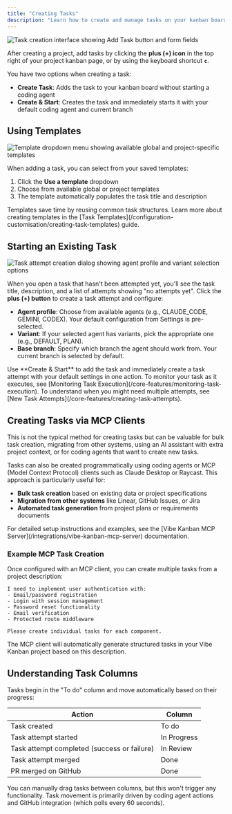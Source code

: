 ```yaml
---
title: "Creating Tasks"
description: "Learn how to create and manage tasks on your kanban board, including using templates, starting coding agents, and understanding task states"
---
```


<Frame>
<img src="/images/screenshot-create-task.png" alt="Task creation interface showing Add Task button and form fields" />
</Frame>

After creating a project, add tasks by clicking the **plus (+) icon** in the top right of your project kanban page, or by using the keyboard shortcut **`c`**.

You have two options when creating a task:

- **Create Task**: Adds the task to your kanban board without starting a coding agent
- **Create & Start**: Creates the task and immediately starts it with your default coding agent and current branch

## Using Templates

<Frame>
<img src="/images/screenshot-create-task-template-dropdown.png" alt="Template dropdown menu showing available global and project-specific templates" />
</Frame>

When adding a task, you can select from your saved templates:

1. Click the **Use a template** dropdown
2. Choose from available global or project templates
3. The template automatically populates the task title and description

<Note>
Templates save time by reusing common task structures. Learn more about creating templates in the [Task Templates](/configuration-customisation/creating-task-templates) guide.
</Note>

## Starting an Existing Task

<Frame>
<img src="/images/vk-new-task-attempt.png" alt="Task attempt creation dialog showing agent profile and variant selection options" />
</Frame>

When you open a task that hasn't been attempted yet, you'll see the task title, description, and a list of attempts showing "no attempts yet". Click the **plus (+) button** to create a task attempt and configure:

- **Agent profile**: Choose from available agents (e.g., CLAUDE_CODE, GEMINI, CODEX). Your default configuration from Settings is pre-selected.
- **Variant**: If your selected agent has variants, pick the appropriate one (e.g., DEFAULT, PLAN).
- **Base branch**: Specify which branch the agent should work from. Your current branch is selected by default.

<Tip>
Use **Create & Start** to add the task and immediately create a task attempt with your default settings in one action.
</Tip>

<Note>
To monitor your task as it executes, see [Monitoring Task Execution](/core-features/monitoring-task-execution). To understand when you might need multiple attempts, see [New Task Attempts](/core-features/creating-task-attempts).
</Note>

## Creating Tasks via MCP Clients

<Warning>
This is not the typical method for creating tasks but can be valuable for bulk task creation, migrating from other systems, using an AI assistant with extra project context, or for coding agents that want to create new tasks.
</Warning>

Tasks can also be created programmatically using coding agents or MCP (Model Context Protocol) clients such as Claude Desktop or Raycast. This approach is particularly useful for:

- **Bulk task creation** based on existing data or project specifications
- **Migration from other systems** like Linear, GitHub Issues, or Jira
- **Automated task generation** from project plans or requirements documents

<Tip>
For detailed setup instructions and examples, see the [Vibe Kanban MCP Server](/integrations/vibe-kanban-mcp-server) documentation.
</Tip>

### Example MCP Task Creation

Once configured with an MCP client, you can create multiple tasks from a project description:

```
I need to implement user authentication with:
- Email/password registration
- Login with session management  
- Password reset functionality
- Email verification
- Protected route middleware

Please create individual tasks for each component.
```

The MCP client will automatically generate structured tasks in your Vibe Kanban project based on this description.

## Understanding Task Columns

Tasks begin in the "To do" column and move automatically based on their progress:

| Action | Column |
|--------|---------|
| Task created | To do |
| Task attempt started | In Progress |
| Task attempt completed (success or failure) | In Review |
| Task attempt merged | Done |
| PR merged on GitHub | Done |

<Info>
You can manually drag tasks between columns, but this won't trigger any functionality. Task movement is primarily driven by coding agent actions and GitHub integration (which polls every 60 seconds).
</Info>
